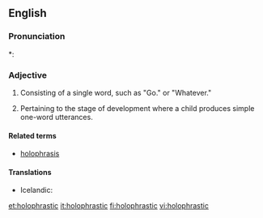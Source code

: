 ==English==

===Pronunciation===
*: {{rhymes|æstɪk}}

===Adjective===
{{en-adj|-}}

# {{context|linguistics|of a sentence|lang=en}} Consisting of a single word, such as "Go." or "Whatever."
# {{context|linguistics|lang=en}} Pertaining to the stage of development where a child produces simple one-word utterances.

====Related terms====
* [[holophrasis]]

====Translations====
{{trans-top|consisting of a single word}}
* Icelandic: {{qualifier|a holophrastic word}} {{t-|is|setningarorð|n}}
{{trans-mid}}
{{trans-bottom}}
{{trans-top|pertaining to the stage of development where a child produces simple one-word utterances}}
{{trans-mid}}
{{trans-bottom}}

[[et:holophrastic]]
[[it:holophrastic]]
[[fi:holophrastic]]
[[vi:holophrastic]]